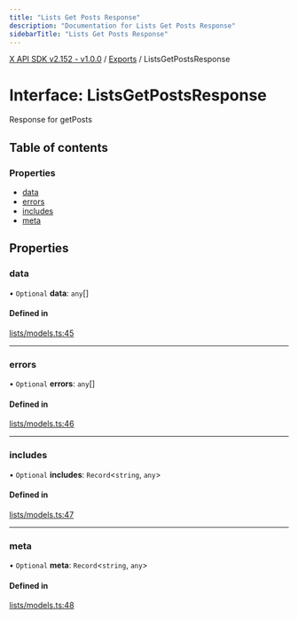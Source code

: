 ```yaml
---
title: "Lists Get Posts Response"
description: "Documentation for Lists Get Posts Response"
sidebarTitle: "Lists Get Posts Response"
---
```


[X API SDK v2.152 - v1.0.0](../README.md) / [Exports](../modules.md) / ListsGetPostsResponse

# Interface: ListsGetPostsResponse

Response for getPosts

## Table of contents

### Properties

- [data](ListsGetPostsResponse.md#data)
- [errors](ListsGetPostsResponse.md#errors)
- [includes](ListsGetPostsResponse.md#includes)
- [meta](ListsGetPostsResponse.md#meta)

## Properties

### data

• `Optional` **data**: `any`[]

#### Defined in

[lists/models.ts:45](https://github.com/xdevplatform/xdk/blob/ad4172ef5f68f089e0f077a190b271016dd35bf7/xdk/typescript/src/lists/models.ts#L45)

___

### errors

• `Optional` **errors**: `any`[]

#### Defined in

[lists/models.ts:46](https://github.com/xdevplatform/xdk/blob/ad4172ef5f68f089e0f077a190b271016dd35bf7/xdk/typescript/src/lists/models.ts#L46)

___

### includes

• `Optional` **includes**: `Record`\<`string`, `any`\>

#### Defined in

[lists/models.ts:47](https://github.com/xdevplatform/xdk/blob/ad4172ef5f68f089e0f077a190b271016dd35bf7/xdk/typescript/src/lists/models.ts#L47)

___

### meta

• `Optional` **meta**: `Record`\<`string`, `any`\>

#### Defined in

[lists/models.ts:48](https://github.com/xdevplatform/xdk/blob/ad4172ef5f68f089e0f077a190b271016dd35bf7/xdk/typescript/src/lists/models.ts#L48)
